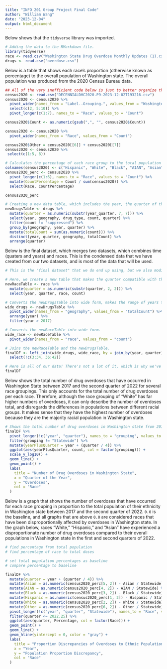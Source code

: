---
title: "INFO 201 Group Project Final Code"
author: "William Wang"
date: "2023-12-04"
output: html_document
---


Below shows that the `tidyverse` library was imported.

```{r}
# Adding the data to the RMarkdown file.
library(tidyverse)
race <- read.csv("Washington State Drug Overdose Monthly Updates (1).csv")
drugs <- read.csv("overdose.csv")
```

Below is a table that shows each race's proportion (otherwise known as percentage) to the overall population of Washington state. The overall population was produced from the 2020 Census Bureau data.

```{r}

## All of the very inefficient code below is just to better organize the data :')
census2020 <- read.csv("DECENNIALDHC2020.P9-2023-12-02T193216.csv")
census2020 <- census2020 %>% 
  pivot_wider(names_from = "Label..Grouping.", values_from = "Washington") %>% 
  select(c(2, 5:10)) %>% 
  pivot_longer(c(1:7), names_to = "Race", values_to = "Count")

census2020$Count <- as.numeric(gsub(",", "", census2020$Count))

census2020 <- census2020 %>% 
  pivot_wider(names_from = "Race", values_from = "Count")

census2020$Other = census2020[[6]] + census2020[[7]]
census2020 <- census2020 %>% 
 select(c(1:5, 8))

# Calculates the percentage of each race group to the total population of the United States. We use the 2020 Census Bureau for the total population number.
colnames(census2020) <- c("Hispanic", "White", "Black", "AIAN", "Asian", "Other")
census2020_perc <- census2020 %>% 
  pivot_longer(c(1:6), names_to = "Race", values_to = "Count") %>% 
  mutate(CountPercentage = Count / sum(census2020)) %>% 
  select(Race, CountPercentage)

census2020_perc

```

```{r}
# Creating a new data table, which includes the year, the quarter of that year (in dbl), the county, and the total count for that county.
newDrugsTable <- drugs %>% 
  mutate(quarter = as.numeric(substr(year_quarter, 7, 7))) %>% 
  select(year, geography, drug_type, count, quarter) %>% 
  filter(count != "suppressed") %>%
  group_by(geography, year, quarter) %>% 
  mutate(totalCount = sum(as.numeric(count))) %>% 
  distinct(year, quarter, geography, totalCount) %>% 
  arrange(quarter) 
```

Below is the final dataset, which merges two datasets, which combines time (quaters and years) and races. This is the condensed data that we have created from our two datasets, and is most of the data that will be used.

```{r}
# This is the "final dataset" that we do end up using, but we also modify it.

# Here, we create a new table that makes the quarter compatible with the other dataset. Selects only necessary data.
newRaceTable <- race %>% 
  mutate(quarter = as.numeric(substr(quarter, 2, 2))) %>%
  select(year, quarter, race, count)

# Converts the newDrugsTable into wide form, makes the range of years the same as newRaceTable.
wide_drugs <- newDrugsTable %>% 
  pivot_wider(names_from = "geography", values_from = "totalCount") %>% 
  arrange(year) %>% 
  filter(year > 2017)

# Converts the newRaceTable into wide form.
wide_race <- newRaceTable %>% 
  pivot_wider(names_from = "race", values_from = "count")

# Joins the newRaceTable and the newDrugsTable.
finalDF <- left_join(wide_drugs, wide_race, by = join_by(year, quarter)) %>% 
  select(!c(3:34, 36:42))

# Here is all of our data! There's not a lot of it, which is why we've shown all of it.
finalDF
```

Below shows the total number of drug overdoses that have occurred in Washington State between 2017 and the second quarter of 2022 for several race groupings. This only accounts for the total number of drug overdoses per each race. Therefore, although the race grouping of "White" has far higher numbers of overdoses, it can only describe the number of overdoses total, and disregards the differences in populations between different racial groups. It makes sense that they have the highest number of overdoses because they are the majority racial population in Washington state.

```{r}
# Shows the total number of drug overdoses in Washington state from 2017-2022 for several race groupings.
finalDF %>% 
  pivot_longer(!c("year", "quarter"), names_to = "grouping", values_to = "count") %>% 
  filter(grouping != "Statewide") %>% 
  mutate(yearPlusQuarter = year + (quarter / 4)) %>% 
  ggplot(aes(yearPlusQuarter, count, col = factor(grouping))) +
  scale_y_log10() +
  geom_line() +
  geom_point() +
  labs(
    title = "Number of Drug Overdoses in Washington State",
    x = "Quarter of the Year",
    y = "Overdoses",
    col = "Race"
  )
```


Below is a graph that shows the number of overdoses that have occurred for each race grouping in proportion to the total population of their ethnicity in Washington state between 2017 and the second quarter of 2022. `0.0` is the baseline, and all graphs that are above `0.0` are considered races that have been disproportionally affected by overdoses in Washington state. In the graph below, races "White," "Hispanic," and "Asian" have experienced a disproportionate number of drug overdoses compared to their overall populations in Washington state in the first and second quarters of 2022.

```{r}
# find percentage from total population
# find percentage of race to total doses

# set total population percentages as baseline
# compare percentage to baseline

finalDF %>% 
  mutate(quarter = year + (quarter / 4)) %>% 
  mutate(Asian = as.numeric(census2020_perc[5, 2]) - Asian / Statewide) %>% 
  mutate(AIAN = as.numeric(census2020_perc[4, 2]) - AIAN / Statewide) %>% 
  mutate(Black = as.numeric(census2020_perc[3, 2]) - Black / Statewide) %>% 
  mutate(Hispanic = as.numeric(census2020_perc[1, 2]) - Hispanic / Statewide) %>% 
  mutate(White = as.numeric(census2020_perc[2, 2]) - White / Statewide) %>% 
  mutate(Other = as.numeric(census2020_perc[6, 2]) - Other / Statewide) %>% 
  pivot_longer(!c("year", "quarter", "Statewide"), names_to = "Race", values_to = "Percentage") %>% 
  filter(quarter <= 2022.25) %>% 
  ggplot(aes(quarter, Percentage, col = factor(Race))) +
  geom_point() +
  geom_line() +
  geom_hline(yintercept = 0, color = "gray") +
  labs(
    title = "Proportion Discrepancies of Overdoses to Ethnic Populations in WA state",
    x = "Year",
    y = "Population Proportion Discrepancy",
    col = "Race"
  )
```



